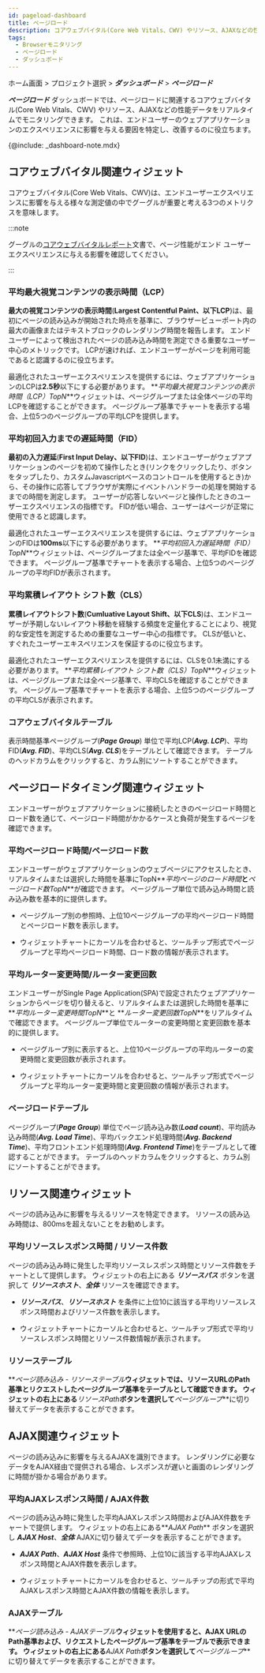 ```yaml
---
id: pageload-dashboard
title: ページロード
description: コアウェブバイタル(Core Web Vitals、CWV) やリソース、AJAXなどの性能データをリアルタイムでモニタリングします。
tags:
  - Browserモニタリング
  - ページロード
  - ダッシュボード
---
```


ホーム画面 > プロジェクト選択 > **_ダッシュボード_** > **_ページロード_**

**_ページロード_** ダッシュボードでは、ページロードに関連するコアウェブバイタル(Core Web Vitals、CWV) やリソース、AJAXなどの性能データをリアルタイムでモニタリングできます。 これは、エンドユーザーのウェブアプリケーションのエクスペリエンスに影響を与える要因を特定し、改善するのに役立ちます。

{@include: _dashboard-note.mdx}

## コアウェブバイタル関連ウィジェット

コアウェブバイタル(Core Web Vitals、CWV)は、エンドユーザーエクスペリエンスに影響を与える様々な測定値の中でグーグルが重要と考える3つのメトリクスを意味します。

<ImgLang img='rum-core-web-vitals.png' desc='コアウェブバイタル' />

:::note

グーグルの[コアウェブバイタルレポート](https://support.google.com/webmasters/answer/9205520)文書で、ページ性能がエンド ユーザーエクスペリエンスに与える影響を確認してください。

:::

### 平均最大視覚コンテンツの表示時間（LCP）

**最大の視覚コンテンツの表示時間**(**Largest Contentful Paint、以下LCP**)は、最初にページの読み込みが開始された時点を基準に、ブラウザービューポート内の最大の画像またはテキストブロックのレンダリング時間を報告します。 エンドユーザーによって検出されたページの読み込み時間を測定できる重要なユーザー中心のメトリックです。 LCPが速ければ、エンドユーザーがページを利用可能であると認識するのに役立ちます。

<ImgLang img='rum-lcp.png' desc='平均 最大視覚コンテンツの表示時間 (LCP) TopN' />

最適化されたユーザーエクスペリエンスを提供するには、ウェブアプリケーションのLCPは**2.5秒**以下にする必要があります。 **_平均最大視覚コンテンツの表示時間（LCP）TopN_**ウィジェットは、ページグループまたは全体ページの平均LCPを確認することができます。 ページグループ基準でチャートを表示する場合、上位5つのページグループの平均LCPを提供します。

### 平均初回入力までの遅延時間（FID）

**最初の入力遅延**(**First Input Delay、以下FID**)は、エンドユーザーがウェブアプリケーションのページを初めて操作したとき(リンクをクリックしたり、ボタンをタップしたり、カスタムJavascriptベースのコントロールを使用するとき)から、その操作に応答してブラウザが実際にイベントハンドラーの処理を開始するまでの時間を測定します。 ユーザーが応答しないページと操作したときのユーザーエクスペリエンスの指標です。 FIDが低い場合、ユーザーはページが正常に使用できると認識します。

<ImgLang img='rum-pageload-fid.png' desc='平均 初回入力までの遅延時間（FID） TopN' />

最適化されたユーザーエクスペリエンスを提供するには、ウェブアプリケーションのFIDは**100ms**以下にする必要があります。 **_平均初回入力遅延時間（FID）TopN_**ウィジェットは、ページグループまたは全ページ基準で、平均FIDを確認できます。 ページグループ基準でチャートを表示する場合、上位5つのページグループの平均FIDが表示されます。

### 平均累積レイアウト シフト数（CLS）

**累積レイアウトシフト数**(**Cumluative Layout Shift、以下CLS**)は、エンドユーザーが予期しないレイアウト移動を経験する頻度を定量化することにより、視覚的な安定性を測定するための重要なユーザー中心の指標です。 CLSが低いと、すぐれたユーザーエキスペリエンスを保証するのに役立ちます。

<ImgLang img='rum-pageload-cls.png' desc='平均 累積レイアウト シフト数（CLS） TopN' />

最適化されたユーザーエクスペリエンスを提供するには、CLSを0.1未満にする必要があります。 **_平均累積レイアウト シフト数（CLS）TopN_**ウィジェットは、ページグループまたは全ページ基準で、平均CLSを確認することができます。 ページグループ基準でチャートを表示する場合、上位5つのページグループの平均CLSが表示されます。

### コアウェブバイタルテーブル

<ImgLang img='rum-pageload-cwv-table.png' desc='コアウェブバイタルテーブル' />

表示時間基準ページグループ(**_Page Group_**) 単位で平均LCP(**_Avg. LCP_**)、平均FID(**_Avg. FID_**)、平均CLS(**_Avg. CLS_**)をテーブルとして確認できます。 テーブルのヘッドカラムをクリックすると、カラム別にソートすることができます。

## ページロードタイミング関連ウィジェット

エンドユーザーがウェブアプリケーションに接続したときのページロード時間とロード数を通じて、ページロード時間がかかるケースと負荷が発生するページを確認できます。

### 平均ページロード時間/ページロード数

<ImgLang img='rum-pageload-timing.png' desc='*** 平均ページの読み込み時間TopN、ページロード数TopN' />

エンドユーザーがウェブアプリケーションのウェブページにアクセスしたとき、リアルタイムまたは選択した時間を基準にTopN**_平均ページのロード時間_**と**_ページロード数TopN_**が確認できます。 ページグループ単位で読み込み時間と読み込み数を基本的に提供します。

-   ページグループ別の参照時、上位10ページグループの平均ページロード時間とページロード数を表示します。

-   ウィジェットチャートにカーソルを合わせると、ツールチップ形式でページグループと平均ページロード時間、ロード数の情報が表示されます。

### 平均ルーター変更時間/ルーター変更回数

<ImgLang img='rum-pageload-router.png' desc='平均ルーター変更時間 TopNとルーター変更回数TopN' />

エンドユーザーがSingle Page Application(SPA)で設定されたウェブアプリケーションからページを切り替えると、リアルタイムまたは選択した時間を基準に **_平均ルーター変更時間TopN_**と **_ルーター変更回数TopN_**をリアルタイムで確認できます。 ページグループ単位でルーターの変更時間と変更回数を基本的に提供します。

-   ページグループ別に表示すると、上位10ページグループの平均ルーターの変更時間と変更回数が表示されます。

-   ウィジェットチャートにカーソルを合わせると、ツールチップ形式でページグループと平均ルーター変更時間と変更回数の情報が表示されます。

### ページロードテーブル

<ImgLang img='rum-pageload-timing-table.png' desc='ページロードテーブル' />

ページグループ(**_Page Group_**) 単位でページ読み込み数(**_Load count_**)、平均読み込み時間(**_Avg. Load Time_**)、平均バックエンド処理時間(**_Avg. Backend Time_**)、平均フロントエンド処理時間(**_Avg. Frontend Time_**)をテーブルとして確認することができます。 テーブルのヘッドカラムをクリックすると、カラム別にソートすることができます。

## リソース関連ウィジェット

ページの読み込みに影響を与えるリソースを特定できます。 リソースの読み込み時間は、800msを超えないことをお勧めします。

### 平均リソースレスポンス時間 / リソース件数

<ImgLang img='rum-pageload-resource.png' desc='平均リソースレスポンス時間、リソース件数' />

ページの読み込み時に発生した平均リソースレスポンス時間とリソース件数をチャートとして提供します。 ウィジェットの右上にある **_リソースパス_** ボタンを選択して **_リソースホスト_**、**_全体_** リソースを確認できます。

-   **_リソースパス_**、**_リソースホスト_** を条件に上位10に該当する平均リソースレスポンス時間およびリソース件数を表示します。

-   ウィジェットチャートにカーソルと合わせると、ツールチップ形式で平均リソースレスポンス時間とリソース件数情報が表示されます。

### リソーステーブル

<ImgLang img='rum-pageload-resource-table.png' desc='リソーステーブル' />

**_ページ読み込み - リソーステーブル_**ウィジェットでは、リソースURLのPath基準とリクエストしたページグループ基準をテーブルとして確認できます。 ウィジェットの右上にある**_リソースPath_**ボタンを選択して**_ページグループ_**に切り替えてデータを表示することができます。

## AJAX関連ウィジェット

ページの読み込みに影響を与えるAJAXを識別できます。 レンダリングに必要なデータをAJAX経由で提供される場合、レスポンスが遅いと画面のレンダリングに時間が掛かる場合があります。

### 平均AJAXレスポンス時間 / AJAX件数

<ImgLang img='rum-pageload-ajax.png' desc='AJAXレスポンス時間、AJAX件数' />

ページの読み込み時に発生した平均AJAXレスポンス時間およびAJAX件数をチャートで提供します。 ウィジェットの右上にある**_AJAX Path_** ボタンを選択し **_AJAX Host_**、**_全体_** AJAXに切り替えてデータを表示することができます。

-   **_AJAX Path_**、**_AJAX Host_** 条件で参照時、上位10に該当する平均AJAXレスポンス時間とAJAX件数を表示します。

-   ウィジェットチャートにカーソルを合わせると、ツールチップの形式で平均AJAXレスポンス時間とAJAX件数の情報を表示します。

### AJAXテーブル

<ImgLang img='rum-pageload-ajax-table.png' desc='AJAXテーブル' />

**_ページ読み込み - AJAXテーブル_**ウィジェットを使用すると、AJAX URLのPath基準および、リクエストしたページグループ基準をテーブルで表示できます。 ウィジェットの右上にある**_AJAX Path_**ボタンを選択して**_ページグループ_**に切り替えてデータを表示することができます。

